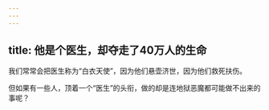 ```yaml
---
---
---
```

title: 他是个医生，却夺走了40万人的生命
---




我们常常会把医生称为“白衣天使”，因为他们悬壶济世，因为他们救死扶伤。

但如果有一些人，顶着一个“医生”的头衔，做的却是连地狱恶魔都可能做不出来的事呢？